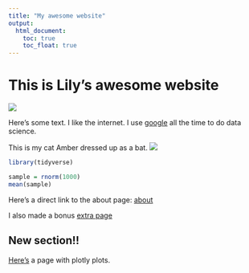 ```yaml
---
title: "My awesome website"
output: 
  html_document:
    toc: true
    toc_float: true
---
```


# This is Lily's awesome website

![](https://media.giphy.com/media/drXGoW1iudhKw/giphy.gif)


Here's some text. I like the internet. I use [google](https://www.google.com/) all the time to do data science.

This is my cat Amber dressed up as a bat.
![](images/amber.jpg)


```r
library(tidyverse)

sample = rnorm(1000)
mean(sample)
```

Here's a direct link to the about page: [about](about.html)

I also made a bonus [extra page](extra_page.html)

## New section!!

[Here's](plotly.html) a page with plotly plots.
